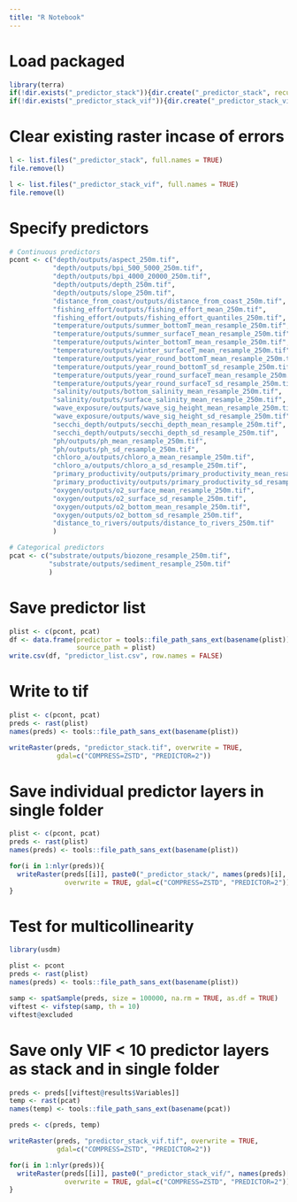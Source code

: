 ```yaml
---
title: "R Notebook"
---
```


# Load packaged
```r
library(terra)
if(!dir.exists("_predictor_stack")){dir.create("_predictor_stack", recursive = TRUE)}
if(!dir.exists("_predictor_stack_vif")){dir.create("_predictor_stack_vif", recursive = TRUE)}
```
# Clear existing raster incase of errors
```r
l <- list.files("_predictor_stack", full.names = TRUE)
file.remove(l)

l <- list.files("_predictor_stack_vif", full.names = TRUE)
file.remove(l)
```

# Specify predictors
```r
# Continuous predictors
pcont <- c("depth/outputs/aspect_250m.tif",
           "depth/outputs/bpi_500_5000_250m.tif",
           "depth/outputs/bpi_4000_20000_250m.tif",
           "depth/outputs/depth_250m.tif",
           "depth/outputs/slope_250m.tif",
           "distance_from_coast/outputs/distance_from_coast_250m.tif",
           "fishing_effort/outputs/fishing_effort_mean_250m.tif",
           "fishing_effort/outputs/fishing_effort_quantiles_250m.tif",
           "temperature/outputs/summer_bottomT_mean_resample_250m.tif",
           "temperature/outputs/summer_surfaceT_mean_resample_250m.tif",
           "temperature/outputs/winter_bottomT_mean_resample_250m.tif",
           "temperature/outputs/winter_surfaceT_mean_resample_250m.tif",
           "temperature/outputs/year_round_bottomT_mean_resample_250m.tif",
           "temperature/outputs/year_round_bottomT_sd_resample_250m.tif",
           "temperature/outputs/year_round_surfaceT_mean_resample_250m.tif",
           "temperature/outputs/year_round_surfaceT_sd_resample_250m.tif",
           "salinity/outputs/bottom_salinity_mean_resample_250m.tif",
           "salinity/outputs/surface_salinity_mean_resample_250m.tif",
           "wave_exposure/outputs/wave_sig_height_mean_resample_250m.tif",
           "wave_exposure/outputs/wave_sig_height_sd_resample_250m.tif",
           "secchi_depth/outputs/secchi_depth_mean_resample_250m.tif",
           "secchi_depth/outputs/secchi_depth_sd_resample_250m.tif",
           "ph/outputs/ph_mean_resample_250m.tif",
           "ph/outputs/ph_sd_resample_250m.tif",
           "chloro_a/outputs/chloro_a_mean_resample_250m.tif",
           "chloro_a/outputs/chloro_a_sd_resample_250m.tif",
           "primary_productivity/outputs/primary_productivity_mean_resample_250m.tif",
           "primary_productivity/outputs/primary_productivity_sd_resample_250m.tif",
           "oxygen/outputs/o2_surface_mean_resample_250m.tif",
           "oxygen/outputs/o2_surface_sd_resample_250m.tif",
           "oxygen/outputs/o2_bottom_mean_resample_250m.tif",
           "oxygen/outputs/o2_bottom_sd_resample_250m.tif",
           "distance_to_rivers/outputs/distance_to_rivers_250m.tif"
           )

# Categorical predictors
pcat <- c("substrate/outputs/biozone_resample_250m.tif",
          "substrate/outputs/sediment_resample_250m.tif"
          )
```

# Save predictor list
```r
plist <- c(pcont, pcat)
df <- data.frame(predictor = tools::file_path_sans_ext(basename(plist)),
                 source_path = plist)
write.csv(df, "predictor_list.csv", row.names = FALSE)
```

# Write to tif
```r
plist <- c(pcont, pcat)
preds <- rast(plist)
names(preds) <- tools::file_path_sans_ext(basename(plist))

writeRaster(preds, "predictor_stack.tif", overwrite = TRUE, 
            gdal=c("COMPRESS=ZSTD", "PREDICTOR=2"))
```

# Save individual predictor layers in single folder
```r
plist <- c(pcont, pcat)
preds <- rast(plist)
names(preds) <- tools::file_path_sans_ext(basename(plist))

for(i in 1:nlyr(preds)){
  writeRaster(preds[[i]], paste0("_predictor_stack/", names(preds)[i], ".tif"), 
              overwrite = TRUE, gdal=c("COMPRESS=ZSTD", "PREDICTOR=2"))
}
```

# Test for multicollinearity
```r
library(usdm)

plist <- pcont
preds <- rast(plist)
names(preds) <- tools::file_path_sans_ext(basename(plist))

samp <- spatSample(preds, size = 100000, na.rm = TRUE, as.df = TRUE)
viftest <- vifstep(samp, th = 10)
viftest@excluded
```

# Save only VIF < 10 predictor layers as stack and in single folder
```r
preds <- preds[[viftest@results$Variables]]
temp <- rast(pcat)
names(temp) <- tools::file_path_sans_ext(basename(pcat))

preds <- c(preds, temp)

writeRaster(preds, "predictor_stack_vif.tif", overwrite = TRUE, 
            gdal=c("COMPRESS=ZSTD", "PREDICTOR=2"))

for(i in 1:nlyr(preds)){
  writeRaster(preds[[i]], paste0("_predictor_stack_vif/", names(preds)[i], ".tif"), 
              overwrite = TRUE, gdal=c("COMPRESS=ZSTD", "PREDICTOR=2"))
}
```


